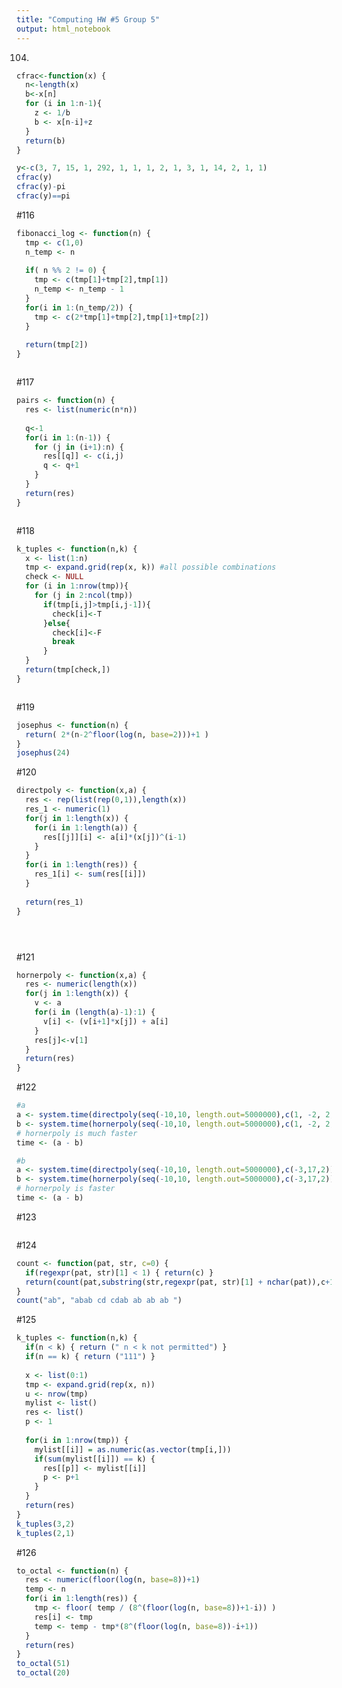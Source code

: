 ```yaml
---
title: "Computing HW #5 Group 5"
output: html_notebook
---
```



104.

```r
cfrac<-function(x) {
  n<-length(x)
  b<-x[n]
  for (i in 1:n-1){
    z <- 1/b
    b <- x[n-i]+z
  }
  return(b)
}

y<-c(3, 7, 15, 1, 292, 1, 1, 1, 2, 1, 3, 1, 14, 2, 1, 1)
cfrac(y)
cfrac(y)-pi
cfrac(y)==pi
```






#116
```r

fibonacci_log <- function(n) {
  tmp <- c(1,0)
  n_temp <- n
  
  if( n %% 2 != 0) {
    tmp <- c(tmp[1]+tmp[2],tmp[1])
    n_temp <- n_temp - 1
  }
  for(i in 1:(n_temp/2)) {
    tmp <- c(2*tmp[1]+tmp[2],tmp[1]+tmp[2])
  }
  
  return(tmp[2])
}



```



#117

```r

pairs <- function(n) {
  res <- list(numeric(n*n))
  
  q<-1
  for(i in 1:(n-1)) {
    for (j in (i+1):n) {
      res[[q]] <- c(i,j)
      q <- q+1
    }
  }
  return(res)
}



```


#118

```r

k_tuples <- function(n,k) {
  x <- list(1:n)
  tmp <- expand.grid(rep(x, k)) #all possible combinations
  check <- NULL
  for (i in 1:nrow(tmp)){
    for (j in 2:ncol(tmp))
      if(tmp[i,j]>tmp[i,j-1]){
        check[i]<-T
      }else{
        check[i]<-F
        break
      }
  }
  return(tmp[check,])
}



```


#119
```r

josephus <- function(n) {
  return( 2*(n-2^floor(log(n, base=2)))+1 )
}
josephus(24)


```


#120

```r
directpoly <- function(x,a) {
  res <- rep(list(rep(0,1)),length(x))
  res_1 <- numeric(1)
  for(j in 1:length(x)) {
    for(i in 1:length(a)) {
      res[[j]][i] <- a[i]*(x[j])^(i-1)
    }
  }
  for(i in 1:length(res)) {
    res_1[i] <- sum(res[[i]])
  }	
  
  return(res_1)
}





```


#121
```r

hornerpoly <- function(x,a) {
  res <- numeric(length(x))
  for(j in 1:length(x)) {
    v <- a
    for(i in (length(a)-1):1) {
      v[i] <- (v[i+1]*x[j]) + a[i]
    }
    res[j]<-v[1]
  }
  return(res)
}


```


#122

```r

#a
a <- system.time(directpoly(seq(-10,10, length.out=5000000),c(1, -2, 2, 3, 4, 6, 7)))
b <- system.time(hornerpoly(seq(-10,10, length.out=5000000),c(1, -2, 2, 3, 4, 6, 7)))
# hornerpoly is much faster
time <- (a - b)

#b
a <- system.time(directpoly(seq(-10,10, length.out=5000000),c(-3,17,2)))
b <- system.time(hornerpoly(seq(-10,10, length.out=5000000),c(-3,17,2)))
# hornerpoly is faster
time <- (a - b)

```

#123

```r




```


#124

```r
count <- function(pat, str, c=0) {
  if(regexpr(pat, str)[1] < 1) { return(c) }
  return(count(pat,substring(str,regexpr(pat, str)[1] + nchar(pat)),c+1))
}
count("ab", "abab cd cdab ab ab ab ")


```


#125

```r

k_tuples <- function(n,k) {
  if(n < k) { return (" n < k not permitted") }
  if(n == k) { return ("111") }
  
  x <- list(0:1)
  tmp <- expand.grid(rep(x, n))
  u <- nrow(tmp)
  mylist <- list()
  res <- list()
  p <- 1
  
  for(i in 1:nrow(tmp)) {
    mylist[[i]] = as.numeric(as.vector(tmp[i,]))
    if(sum(mylist[[i]]) == k) { 
      res[[p]] <- mylist[[i]] 
      p <- p+1
    }
  }
  return(res)
}
k_tuples(3,2)
k_tuples(2,1)


```

#126


```r

to_octal <- function(n) {
  res <- numeric(floor(log(n, base=8))+1)
  temp <- n
  for(i in 1:length(res)) {
    tmp <- floor( temp / (8^(floor(log(n, base=8))+1-i)) )
    res[i] <- tmp
    temp <- temp - tmp*(8^(floor(log(n, base=8))-i+1))
  }
  return(res)
}
to_octal(51)
to_octal(20)


```





